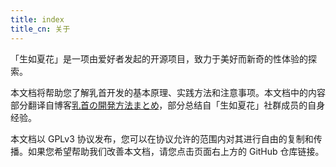 ```yaml
---
title: index
title_cn: 关于
---
```


「生如夏花」是一项由爱好者发起的开源项目，致力于美好而新奇的性体验的探索。

本文档将帮助您了解乳首开发的基本原理、实践方法和注意事项。本文档中的内容部分翻译自博客[乳首の開発方法まとめ](http://adlib1.net/ws2/h-life/page-list-nipple)，部分总结自「生如夏花」社群成员的自身经验。

本文档以 GPLv3 协议发布，您可以在协议允许的范围内对其进行自由的复制和传播。如果您希望帮助我们改善本文档，请您点击页面右上方的 GitHub 仓库链接。
